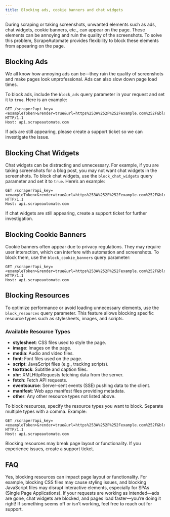 ```yaml
---
title: Blocking ads, cookie banners and chat widgets
---
```


During scraping or taking screenshots, unwanted elements such as ads, chat widgets, cookie banners, etc., can appear on the page. These elements can be annoying and ruin the quality of the screenshots. To solve this problem, ScrapeAutomate provides flexibility to block these elements from appearing on the page.

## Blocking Ads

We all know how annoying ads can be—they ruin the quality of screenshots and make pages look unprofessional. Ads can also slow down page load times.

To block ads, include the `block_ads` query parameter in your request and set it to `true`. Here is an example:

```http
GET /scraper?api_key=<exampleToken>&render=true&url=https%253A%252F%252Fexample.com%252F&block_ads=true HTTP/1.1
Host: api.scrapeautomate.com
```

<Note>
  If ads are still appearing, please create a support ticket so we can
  investigate the issue.
</Note>

## Blocking Chat Widgets

Chat widgets can be distracting and unnecessary. For example, if you are taking screenshots for a blog post, you may not want chat widgets in the screenshots. To block chat widgets, use the `block_chat_widgets` query parameter and set it to `true`. Here’s an example:

```http
GET /scraper?api_key=<exampleToken>&render=true&url=https%253A%252F%252Fexample.com%252F&block_chat_widgets=true HTTP/1.1
Host: api.scrapeautomate.com
```

<Note>
  If chat widgets are still appearing, create a support ticket for further
  investigation.
</Note>

## Blocking Cookie Banners

Cookie banners often appear due to privacy regulations. They may require user interaction, which can interfere with automation and screenshots. To block them, use the `block_cookie_banners` query parameter:

```http
GET /scraper?api_key=<exampleToken>&render=true&url=https%253A%252F%252Fexample.com%252F&block_cookie_banners=true HTTP/1.1
Host: api.scrapeautomate.com
```

## Blocking Resources

To optimize performance or avoid loading unnecessary elements, use the `block_resources` query parameter. This feature allows blocking specific resource types such as stylesheets, images, and scripts.

### Available Resource Types

- **stylesheet**: CSS files used to style the page.
- **image**: Images on the page.
- **media**: Audio and video files.
- **font**: Font files used on the page.
- **script**: JavaScript files (e.g., tracking scripts).
- **texttrack**: Subtitle and caption files.
- **xhr**: XMLHttpRequests fetching data from the server.
- **fetch**: Fetch API requests.
- **eventsource**: Server-sent events (SSE) pushing data to the client.
- **manifest**: Web app manifest files providing metadata.
- **other**: Any other resource types not listed above.

To block resources, specify the resource types you want to block. Separate multiple types with a comma. Example:

```http
GET /scraper?api_key=<exampleToken>&render=true&url=https%253A%252F%252Fexample.com%252F&block_resources=image%2C%20media%2C%20font HTTP/1.1
Host: api.scrapeautomate.com
```

<Note>
  Blocking resources may break page layout or functionality. If you experience
  issues, create a support ticket.
</Note>

## FAQ

<AccordionGroup>

<Accordion title="Could blocking resources break the page layout or functionality?">
  Yes, blocking resources can impact page layout or functionality. For example,
  blocking CSS files may cause styling issues, and blocking JavaScript files may
  disrupt interactive elements, especially for SPAs (Single Page Applications).
</Accordion>

<Accordion title="How do I know if I’m using these features correctly?">
  If your requests are working as intended—ads are gone, chat widgets are
  blocked, and pages load faster—you’re doing it right! If something seems off
  or isn’t working, feel free to reach out for support.
</Accordion>

</AccordionGroup>
